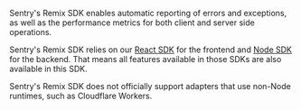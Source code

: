 <Note>

Sentry's Remix SDK enables automatic reporting of errors and exceptions, as well as the performance metrics for both client and server side operations.

</Note>

Sentry's Remix SDK relies on our [React SDK](/platforms/javascript/guides/react/) for the frontend and [Node SDK](/platforms/node) for the backend. That means all features available in those SDKs are also available in this SDK.

<Alert title='Non-Node Support' level='warning'>

Sentry's Remix SDK does not officially support adapters that use non-Node runtimes, such as Cloudflare Workers.

</Alert>
